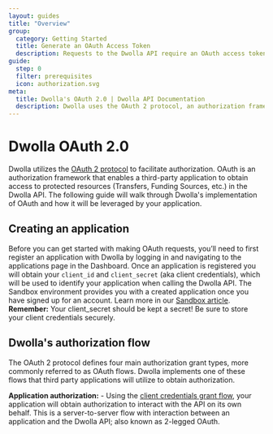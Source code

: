```yaml
---
layout: guides
title: "Overview"
group:
  category: Getting Started
  title: Generate an OAuth Access Token
  description: Requests to the Dwolla API require an OAuth access token for authentication. Learn about Dwolla’s supported authorization flow and how to create an access token.
guide:
  step: 0
  filter: prerequisites
  icon: authorization.svg
meta:
  title: Dwolla's OAuth 2.0 | Dwolla API Documentation
  description: Dwolla uses the OAuth 2 protocol, an authorization framework that enables a third-party application to obtain access to protected resources in the Dwolla API.
---
```


# Dwolla OAuth 2.0

Dwolla utilizes the [OAuth 2 protocol](https://oauth.net/2/) to facilitate authorization. OAuth is an authorization framework that enables a third-party application to obtain access to protected resources (Transfers, Funding Sources, etc.) in the Dwolla API. The following guide will walk through Dwolla's implementation of OAuth and how it will be leveraged by your application.

## Creating an application

Before you can get started with making OAuth requests, you’ll need to first register an application with Dwolla by logging in and navigating to the applications page in the Dashboard. Once an application is registered you will obtain your `client_id` and `client_secret` (aka client credentials), which will be used to identify your application when calling the Dwolla API. The Sandbox environment provides you with a created application once you have signed up for an account. Learn more in our [Sandbox article](/concepts/sandbox). **Remember:** Your client_secret should be kept a secret! Be sure to store your client credentials securely.

## Dwolla's authorization flow

The OAuth 2 protocol defines four main authorization grant types, more commonly referred to as OAuth flows. Dwolla implements one of these flows that third party applications will utilize to obtain authorization.

**Application authorization:** - Using the [client credentials grant flow](/guides/auth/client-credentials-flow), your application will obtain authorization to interact with the API on its own behalf. This is a server-to-server flow with interaction between an application and the Dwolla API; also known as 2-legged OAuth.
